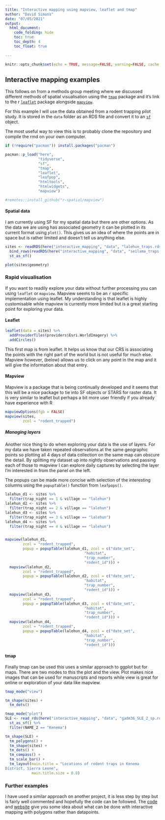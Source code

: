 ```yaml
---
title: "Interactive mapping using mapview, leaflet and tmap"
author: "David Simons"
date: "07/05/2021"
output: 
  html_document:
    code_folding: hide
    toc: true
    toc_depth: 4
    toc_float: true
  
---
```


```r
knitr::opts_chunk$set(echo = TRUE, message=FALSE, warning=FALSE, cache = F)
```

## Interactive mapping examples

This follows on from a methods group meeting where we discussed different methods of spatial visualisation using the [`tmap`](https://cran.r-project.org/web/packages/tmap/vignettes/tmap-getstarted.html) package and it's link to the r [`leaflet`](https://rstudio.github.io/leaflet/) package alongside [`mapview`](https://r-spatial.github.io/mapview/index.html).

For this example I will use the data obtained from a rodent trapping pilot study. It is stored in the `data` folder as an RDS file and convert it to an [`sf`](https://r-spatial.github.io/sf/) object. 

The most useful way to view this is to probably clone the repository and compile the rmd on your own computer.

```r
if (!require("pacman")) install.packages("pacman")

pacman::p_load("here",
               "tidyverse",
               "sf",
               "tmap",
               "leaflet",
               "leafpop",
               "htmltools",
               "htmlwidgets",
               "mapview")

#remotes::install_github("r-spatial/mapview")
```

#### Spatial data

I am currently using SF for my spatial data but there are other options. As the data we are using has associated geometry it can be plotted in its current format using `plot()`. This gives us an idea of where the points are in space but is rather limited and doesn't tell us anything else.



```r
sites <- readRDS(here("interactive_mapping", "data", "lalehun_traps.rds")) %>%
  bind_rows(readRDS(here("interactive_mapping", "data", "seilama_traps.rds"))) %>%
  st_as_sf()

plot(sites$geometry)
```

### Rapid visualisation


If you want to readily explore your data without further processing you can using `leaflet` or `mapview`. Mapview seems to be an `r` specific implementation using leaflet. My understanding is that leaflet is highly customisable while mapview is currently more limited but is a great starting point for exploring your data.

#### Leaflet

```r
leaflet(data = sites) %>%
  addProviderTiles(providers$Esri.WorldImagery) %>%
  addCircles()
```


This first map is from leaflet. It helps us know that our CRS is associating the points with the right part of the world but is not useful for much else. Mapview however, (below) allows us to click on any point in the map and it will give the information about that entry.


#### Mapview


Mapview is a package that is being continually developed and it seems that this will be a nice package to tie into SF objects or STARS for raster data. It is very similar to leaflet but perhaps a bit more user friendly if you already have experience with R

``` r
mapviewOptions(fgb = FALSE)
mapview(sites,
        zcol = "rodent_trapped")
```

##### Managing layers

Another nice thing to do when exploring your data is the use of layers. For my data we have taken repeated observations at the same geographic points so plotting all 4 days of data collection on the same map can obscure the detail. By splitting my dataset up into nightly observations and passing each of those to mapview I can explore daily captures by selecting the layer I'm interested in from the panel on the left.

The popups can be made more concise with selection of the interesting columns using the `popupTable()` function from `leafpops()`.


``` r
lalehun_d1 <- sites %>%
  filter(trap_night == 1 & village == "lalehun")
lalehun_d2 <- sites %>%
  filter(trap_night == 2 & village == "lalehun")
lalehun_d3 <- sites %>%
  filter(trap_night == 3 & village == "lalehun")
lalehun_d4 <- sites %>%
  filter(trap_night == 4 & village == "lalehun")


mapview(lalehun_d1,
        zcol = "rodent_trapped",
        popup = popupTable(lalehun_d1, zcol = c("date_set",
                                    "habitat",
                                    "trap_number",
                                    "rodent_id"))) +
  mapview(lalehun_d2,
        zcol = "rodent_trapped",
        popup = popupTable(lalehun_d2, zcol = c("date_set",
                                    "habitat",
                                    "trap_number",
                                    "rodent_id"))) +
  mapview(lalehun_d3,
        zcol = "rodent_trapped",
        popup = popupTable(lalehun_d3, zcol = c("date_set",
                                    "habitat",
                                    "trap_number",
                                    "rodent_id"))) +
  mapview(lalehun_d4,
        zcol = "rodent_trapped",
        popup = popupTable(lalehun_d4, zcol = c("date_set",
                                    "habitat",
                                    "trap_number",
                                    "rodent_id")))
```

#### tmap

Finally tmap can be used this uses a similar approach to ggplot but for maps. There are two modes to this the plot and the view. Plot makes nice images that can be used for manuscripts and reports while view is great for online or exploration of your data like mapview.

```r
tmap_mode("view")

tm_shape(sites) +
  tm_dots()

tmap_mode("plot")
SLE <- read_rds(here("interactive_mapping", "data", "gadm36_SLE_2_sp.rds")) %>%
  st_as_sf() %>%
  filter(NAME_2 == "Kenema")

tm_shape(SLE) +
  tm_polygons() +
  tm_shape(sites) +
  tm_dots() +
  tm_compass() +
  tm_scale_bar() +
  tm_layout(main.title = "Locations of rodent traps in Kenema 
District, Sierra Leone",
            main.title.size = 0.8)
```

### Further examples

I have used a similar approach on another project, it is less step by step but is fairly well commented and hopefully the code can be followed. The [code](https://github.com/thibautjombart/nhs_pathways_monitoring/blob/master/analyses-ccg.Rmd) and [website](https://covid19-nhs-pathways-asmodee.netlify.app/analyses-ccg.html) give you some idea about what can be done with interactive mapping with polygons rather than datapoints.
